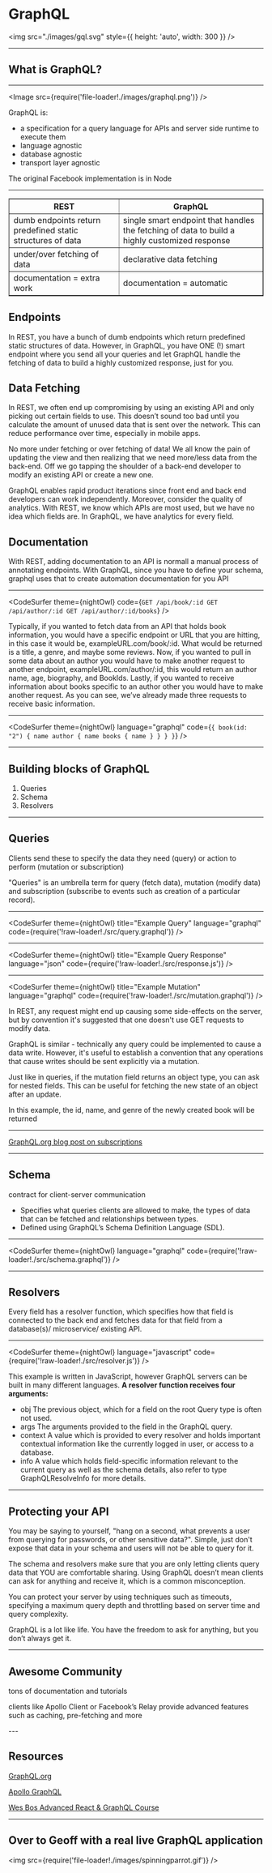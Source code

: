 

<Head>
  <title>GraphQL Workshop</title>
  <link rel="shortcut icon" type="image/ico" href="/graphql/images/favicon.ico" />
</Head>


<h1>GraphQL</h1>

<img src="./images/gql.svg" style={{ height: 'auto', width: 300 }} />

---


<h2>What is GraphQL?</h2>

---


<Image src={require('file-loader!./images/graphql.png')} />

<Notes>
  GraphQL is:
  <ul>
    <li>
      a specification for a query language for APIs and server side runtime to
      execute them
    </li>
    <li>language agnostic</li>
    <li>database agnostic</li>
    <li>transport layer agnostic</li>
  </ul>
  The original Facebook implementation is in Node
</Notes>

---


<table border="1" cellpadding="10">
  <thead>
    <th>REST</th>
    <th>GraphQL</th>
  </thead>
  <tbody>
    <Appear>
      <tr>
        <td>dumb endpoints return predefined static structures of data</td>
        <td>
          single smart endpoint that handles the fetching of data to build a
          highly customized response
        </td>
      </tr>
      <tr>
        <td>under/over fetching of data</td>
        <td>declarative data fetching</td>
      </tr>
      <tr>
        <td>documentation = extra work</td>
        <td>documentation = automatic</td>
      </tr>
    </Appear>
  </tbody>
</table>

<Notes>
  <h2>Endpoints</h2>
  <p>
    In REST, you have a bunch of dumb endpoints which return predefined static
    structures of data. However, in GraphQL, you have ONE (!) smart endpoint
    where you send all your queries and let GraphQL handle the fetching of data
    to build a highly customized response, just for you.
  </p>
  <h2>Data Fetching</h2>
  <p>
    In REST, we often end up compromising by using an existing API and only
    picking out certain fields to use. This doesn’t sound too bad until you
    calculate the amount of unused data that is sent over the network. This can
    reduce performance over time, especially in mobile apps.
  </p>
  <p>
    No more under fetching or over fetching of data! We all know the pain of
    updating the view and then realizing that we need more/less data from the
    back-end. Off we go tapping the shoulder of a back-end developer to modify
    an existing API or create a new one.
  </p>
  <p>
    GraphQL enables rapid product iterations since front end and back end
    developers can work independently. Moreover, consider the quality of
    analytics. With REST, we know which APIs are most used, but we have no idea
    which fields are. In GraphQL, we have analytics for every field.
  </p>
  <h2>Documentation</h2>
  <p>
    With REST, adding documentation to an API is normall a manual process of
    annotating endpoints. With GraphQL, since you have to define your schema,
    graphql uses that to create automation documentation for you API
  </p>
</Notes>

---


<CodeSurfer
  theme={nightOwl}
  code={`
GET /api/book/:id
GET /api/author/:id
GET /api/author/:id/books
`}
/>

<Notes>
  Typically, if you wanted to fetch data from an API that holds book
  information, you would have a specific endpoint or URL that you are hitting,
  in this case it would be, exampleURL.com/book/:id. What would be returned is a
  title, a genre, and maybe some reviews. Now, if you wanted to pull in some
  data about an author you would have to make another request to another
  endpoint, exampleURL.com/author/:id, this would return an author name, age,
  biography, and BookIds. Lastly, if you wanted to receive information about
  books specific to an author other you would have to make another request. As
  you can see, we’ve already made three requests to receive basic information.
</Notes>

---


<CodeSurfer
  theme={nightOwl}
  language="graphql"
  code={`{
  book(id: "2") {
    name
    author {
      name
      books {
        name
      }
    }
  }
}`}
/>

---


## Building blocks of GraphQL

1. Queries
2. Schema
3. Resolvers

---


## Queries

Clients send these to specify the data they need (query) or action to perform (mutation or subscription)

<Notes>
  "Queries" is an umbrella term for query (fetch data), mutation (modify data)
  and subscription (subscribe to events such as creation of a particular
  record).
</Notes>

---


<CodeSurfer
  theme={nightOwl}
  title="Example Query"
  language="graphql"
  code={require('!raw-loader!./src/query.graphql')}
/>

---


<CodeSurfer
  theme={nightOwl}
  title="Example Query Response"
  language="json"
  code={require('!raw-loader!./src/response.js')}
/>

---


<CodeSurfer
  theme={nightOwl}
  title="Example Mutation"
  language="graphql"
  code={require('!raw-loader!./src/mutation.graphql')}
/>

<Notes>
  <p>
    In REST, any request might end up causing some side-effects on the server,
    but by convention it's suggested that one doesn't use GET requests to modify
    data.
  </p>
  <p>
    GraphQL is similar - technically any query could be implemented to cause a
    data write. However, it's useful to establish a convention that any
    operations that cause writes should be sent explicitly via a mutation.
  </p>
  <p>
    Just like in queries, if the mutation field returns an object type, you can
    ask for nested fields. This can be useful for fetching the new state of an
    object after an update.
  </p>
  <p>
    In this example, the id, name, and genre of the newly created book will be
    returned
  </p>
</Notes>

---


[GraphQL.org blog post on subscriptions](https://graphql.org/blog/subscriptions-in-graphql-and-relay/)

---


## Schema

contract for client-server communication

<Notes>
  <ul>
    <li>
      Specifies what queries clients are allowed to make, the types of data that
      can be fetched and relationships between types.
    </li>
    <li>Defined using GraphQL’s Schema Definition Language (SDL).</li>
  </ul>
</Notes>

---


<CodeSurfer
  theme={nightOwl}
  language="graphql"
  code={require('!raw-loader!./src/schema.graphql')}
/>

---


## Resolvers

Every field has a resolver function, which specifies how that field is connected to the back end and fetches data for that field from a database(s)/ microservice/ existing API.

---


<CodeSurfer
  theme={nightOwl}
  language="javascript"
  code={require('!raw-loader!./src/resolver.js')}
/>

<Notes>
  This example is written in JavaScript, however GraphQL servers can be built in
  many different languages.
  <strong>A resolver function receives four arguments:</strong>
  <ul>
    <li>
      obj The previous object, which for a field on the root Query type is often
      not used.
    </li>
    <li>args The arguments provided to the field in the GraphQL query.</li>
    <li>
      context A value which is provided to every resolver and holds important
      contextual information like the currently logged in user, or access to a
      database.
    </li>
    <li>
      info A value which holds field-specific information relevant to the
      current query as well as the schema details, also refer to type
      GraphQLResolveInfo for more details.
    </li>
  </ul>
</Notes>

---


## Protecting your API

<Notes>
  <p>
    You may be saying to yourself, "hang on a second, what prevents a user from
    querying for passwords, or other sensitive data?". Simple, just don't expose
    that data in your schema and users will not be able to query for it.
  </p>
  <p>
    The schema and resolvers make sure that you are only letting clients query
    data that YOU are comfortable sharing. Using GraphQL doesn’t mean clients
    can ask for anything and receive it, which is a common misconception.
  </p>
  <p>
    You can protect your server by using techniques such as timeouts, specifying
    a maximum query depth and throttling based on server time and query
    complexity.
  </p>
  <p>
    GraphQL is a lot like life. You have the freedom to ask for anything, but
    you don’t always get it.
  </p>
</Notes>

---


## Awesome Community

<Notes>
<p>
  tons of documentation and tutorials
</p>
<p>
  clients like Apollo Client or Facebook’s Relay provide advanced features such as caching, pre-fetching and more
</p>
</Notes>
---


## Resources

[GraphQL.org](https://graphql.org/learn)

[Apollo GraphQL](https://www.apollographql.com/)

[Wes Bos Advanced React & GraphQL Course](https://advancedreact.com/)

---


## Over to Geoff with a real live GraphQL application

<img src={require('file-loader!./images/spinningparrot.gif')} />
